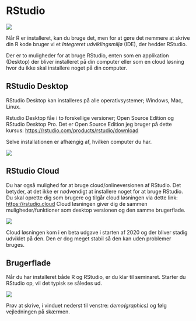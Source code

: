 # RStudio {#rstudio}

![](image/RStudio-Logo.png)

Når R er installeret, kan du bruge det, men for at gøre det nemmere at skrive din R kode bruger vi et *Integreret udviklingsmiljø* (IDE), der hedder RStudio. 

Der er to muligheder for at bruge RStudio, enten som en applikation (Desktop) der bliver installeret på din computer eller som en cloud løsning hvor du ikke skal installere noget på din computer.

## RStudio Desktop
RStudio Desktop kan installeres på alle operativsystemer; Windows, Mac, Linux.

Rstudio Desktop fåe i to forskellige versioner; Open Source Edition og RStudio Desktop Pro. 
Det er Open Source Edition jeg bruger på dette kursus: <a href="https://rstudio.com/products/rstudio/download" target="_blank">https://rstudio.com/products/rstudio/download</a>

Selve installationen er afhængig af, hvilken computer du har.

![](image/rstudio.png)

## RStudio Cloud
Du har også mulighed for at bruge cloud/onlineversionen af RStudio. Det betyder, at det ikke er nødvendigt at installere noget for at bruge RStudio.
Du skal oprette dig som brugere og tilgår cloud løsningen via dette link: <a href="https://rstudio.cloud" target="_blank">https://rstudio.cloud</a>
Cloud løsningen giver dig de sammen muligheder/funktioner som desktop versionen og den samme brugerflade.

![](image/cloud.png)

Cloud løsningen kom i en beta udgave i starten af 2020 og der bliver stadig udviklet på den. Den er dog meget stabil så den kan uden problemer bruges.

## Brugerflade
Når du har installeret både R og RStudio, er du klar til seminaret. Starter du RStudio op, vil det typisk se således ud.

![](image/rstudio_editor.png)

Prøv at skrive, i vinduet nederst til venstre: *demo(graphics)* og følg vejledningen på skærmen.



